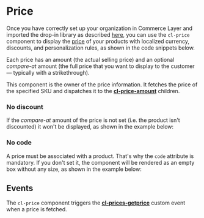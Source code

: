 
<Meta of={Stories} />

# Price

Once you have correctly set up your organization in Commerce Layer and imported the drop-in library as described [here](?path=/docs/getting-started--docs), you can use the `cl-price` component to display the [price](https://docs.commercelayer.io/core/v/api-reference/prices) of your products with localized currency, discounts, and personalization rules, as shown in the code snippets below.

Each price has an amount (the actual selling price) and an optional *compare-at* amount (the full price that you want to display to the customer — typically with a strikethrough).

This component is the owner of the price information. It fetches the price of the specified SKU and dispatches it to the [**cl-price-amount**](?path=/docs/components-price-cl-price-amount--docs) children.

<Canvas of={Stories.Basic} />

<ArgsTable story="Basic" />

### No discount

If the *compare-at* amount of the price is not set (i.e. the product isn't discounted) it won't be displayed, as shown in the example below:

<Canvas of={Stories.NoDiscount} />

### No code

A price must be associated with a product. That's why the `code` attribute is mandatory. If you don't set it, the component will be rendered as an empty box without any size, as shown in the example below:

<Canvas of={Stories.WithoutAttributes} />

## Events

The `cl-price` component triggers the [**cl-prices-getprice**](?path=/docs/events--docs#cl-prices-getprice) custom event when a price is fetched.